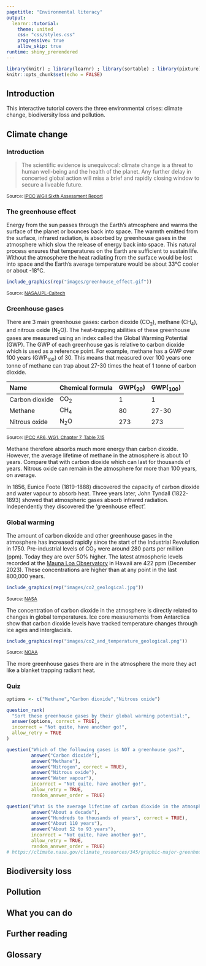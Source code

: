 ```yaml
---
pagetitle: "Environmental literacy"
output: 
  learnr::tutorial:
    theme: united
    css: "css/styles.css"
    progressive: true
    allow_skip: true
runtime: shiny_prerendered
---
```


```r
library(knitr) ; library(learnr) ; library(sortable) ; library(pixture)
knitr::opts_chunk$set(echo = FALSE)
```

## Introduction

This interactive tutorial covers the three environmental crises: climate change, biodiversity loss and pollution.

## Climate change

### Introduction

> The scientific evidence is unequivocal: climate change is a threat to human well-being and the health of the planet. Any further delay in concerted global action will miss a brief and rapidly closing window to secure a liveable future.

<p style='font-size:12px;'>Source: <a href="https://www.ipcc.ch/report/ar6/wg2/about/frequently-asked-questions/keyfaq6/" target="_blank">IPCC WGII Sixth Assessment Report</a></p>

### The greenhouse effect
Energy from the sun passes through the Earth's atmosphere and warms the surface of the planet or bounces back into space. The warmth emitted from the surface, infrared radiation, is absorbed by greenhouse gases in the atmosphere which slow the release of energy back into space. This natural process ensures that temperatures on the Earth are sufficient to sustain life. Without the atmosphere the heat radiating from the surface would be lost into space and the Earth's average temperature would be about 33°C cooler or about -18°C.

```r
include_graphics(rep("images/greenhouse_effect.gif"))
```
<p style='font-size:12px;'>Source: <a href="https://climate.nasa.gov/causes" target="_blank">NASA/JPL-Caltech</a></p>

### Greenhouse gases
There are 3 main greenhouse gases: carbon dioxide (CO<sub>2</sub>), methane (CH<sub>4</sub>), and nitrous oxide (N<sub>2</sub>O). The heat-trapping abilities of these greenhouse gases are measured using an index called the Global Warming Potential (GWP). The GWP of each greenhouse gas is relative to carbon dioxide which is used as a reference point. For example, methane has a GWP over 100 years (GWP<sub>100</sub>) of 30. This means that measured over 100 years one tonne of methane can trap about 27-30 times the heat of 1 tonne of carbon dioxide.

|Name |Chemical formula |GWP(<sub>20</sub>) |GWP(<sub>100</sub>) | 
|:---- |:---- |:---- |:---- |
|Carbon dioxide |CO<sub>2</sub> |1 |1  |
|Methane |CH<sub>4</sub> |80 |27-30 |
|Nitrous oxide |N<sub>2</sub>O |273 |273 | 

<p style='font-size:12px;'>Source: <a href="https://www.ipcc.ch/report/ar6/wg1/downloads/report/IPCC_AR6_WGI_Chapter07.pdf" target="_blank">IPCC AR6, WG1, Chapter 7, Table 7.15</a></p>

Methane therefore absorbs much more energy than carbon dioxide. However, the average lifetime of methane in the atmosphere is about 10 years. Compare that with carbon dioxide which can last for thousands of years. Nitrous oxide can remain in the atmosphere for more than 100 years, on average.

<div class = "box">
In 1856, Eunice Foote (1819-1888) discovered the capacity of carbon dioxide and water vapour to absorb heat. Three years later, John Tyndall (1822-1893) showed that atmospheric gases absorb infrared radiation. Independently they discovered the 'greenhouse effect'.
</div>

### Global warming
The amount of carbon dioxide and other greenhouse gases in the atmosphere has increased rapidly since the start of the Industrial Revolution in 1750. Pre-industrial levels of CO<sub>2</sub> were around 280 parts per million (ppm). Today they are over 50% higher. The latest atmospheric levels recorded at the [Mauna Loa Observatory](https://gml.noaa.gov/ccgg/trends/) in Hawaii are 422 ppm (December 2023). These concentrations are higher than at any point in the last 800,000 years.

```r
include_graphics(rep("images/co2_geological.jpg"))
```
<p style='font-size:12px;'>Source: <a href="https://climate.nasa.gov/climate_resources/24/graphic-the-relentless-rise-of-carbon-dioxide" target="_blank">NASA</a></p>

The concentration of carbon dioxide in the atmosphere is directly related to changes in global temperatures. Ice core measurements from Antarctica show that carbon dioxide levels have tracked temperature changes through ice ages and interglacials.

```r
include_graphics(rep("images/co2_and_temperature_geological.png"))
```
<p style='font-size:12px;'>Source: <a href="https://www.ncei.noaa.gov/news/climate-change-context-paleoclimate" target="_blank">NOAA</a></p>

The more greenhouse gases there are in the atmosphere the more they act like a blanket trapping radiant heat.

### Quiz

``` r
options <- c("Methane","Carbon dioxide","Nitrous oxide")

question_rank(
  "Sort these greenhouse gases by their global warming potential:",
  answer(options, correct = TRUE),
  incorrect = "Not quite, have another go!",
  allow_retry = TRUE
)
```

```r
question("Which of the following gases is NOT a greenhouse gas?",
         answer("Carbon dioxide"),
         answer("Methane"),
         answer("Nitrogen", correct = TRUE),
         answer("Nitrous oxide"),
         answer("Water vapour"),
         incorrect = "Not quite, have another go!",
         allow_retry = TRUE,
         random_answer_order = TRUE)
```

``` r
question("What is the average lifetime of carbon dioxide in the atmosphere?",
         answer("About a decade"),
         answer("Hundreds to thousands of years", correct = TRUE),
         answer("About 110 years"),
         answer("About 52 to 93 years"),
         incorrect = "Not quite, have another go!",
         allow_retry = TRUE,
         random_answer_order = TRUE)
# https://climate.nasa.gov/climate_resources/345/graphic-major-greenhouse-gas-sources-lifespans-and-possible-added-heat/?s=09
```

## Biodiversity loss

## Pollution

## What you can do

## Further reading

## Glossary
